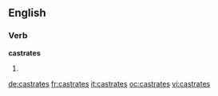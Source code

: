 ==English==

===Verb===
'''castrates'''

# {{third-person singular of|castrate}}

[[de:castrates]]
[[fr:castrates]]
[[it:castrates]]
[[oc:castrates]]
[[vi:castrates]]